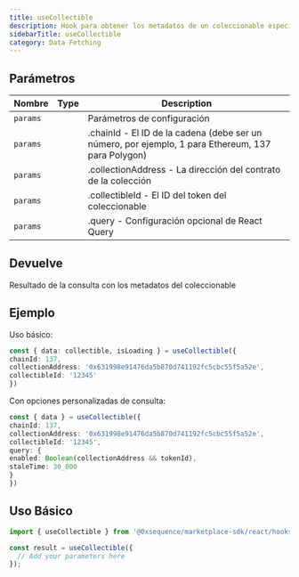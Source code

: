 ```yaml
---
title: useCollectible
description: Hook para obtener los metadatos de un coleccionable específico. Este hook recupera los metadatos de un NFT individual de una colección, incluyendo propiedades como nombre, descripción, imagen, atributos, etc.
sidebarTitle: useCollectible
category: Data Fetching
---
```


## Parámetros

| Nombre   | Type | Description                                                                                        |
| -------- | ---- | -------------------------------------------------------------------------------------------------- |
| `params` |      | Parámetros de configuración                                                                        |
| `params` |      | .chainId - El ID de la cadena (debe ser un número, por ejemplo, 1 para Ethereum, 137 para Polygon) |
| `params` |      | .collectionAddress - La dirección del contrato de la colección                                     |
| `params` |      | .collectibleId - El ID del token del coleccionable                                                 |
| `params` |      | .query - Configuración opcional de React Query                                                     |

## Devuelve
Resultado de la consulta con los metadatos del coleccionable

## Ejemplo
Uso básico:

```typescript
const { data: collectible, isLoading } = useCollectible({
chainId: 137,
collectionAddress: '0x631998e91476da5b870d741192fc5cbc55f5a52e',
collectibleId: '12345'
})
```

Con opciones personalizadas de consulta:

```typescript
const { data } = useCollectible({
chainId: 137,
collectionAddress: '0x631998e91476da5b870d741192fc5cbc55f5a52e',
collectibleId: '12345',
query: {
enabled: Boolean(collectionAddress && tokenId),
staleTime: 30_000
}
})
```

## Uso Básico

```typescript
import { useCollectible } from '@0xsequence/marketplace-sdk/react/hooks';

const result = useCollectible({
  // Add your parameters here
});
```